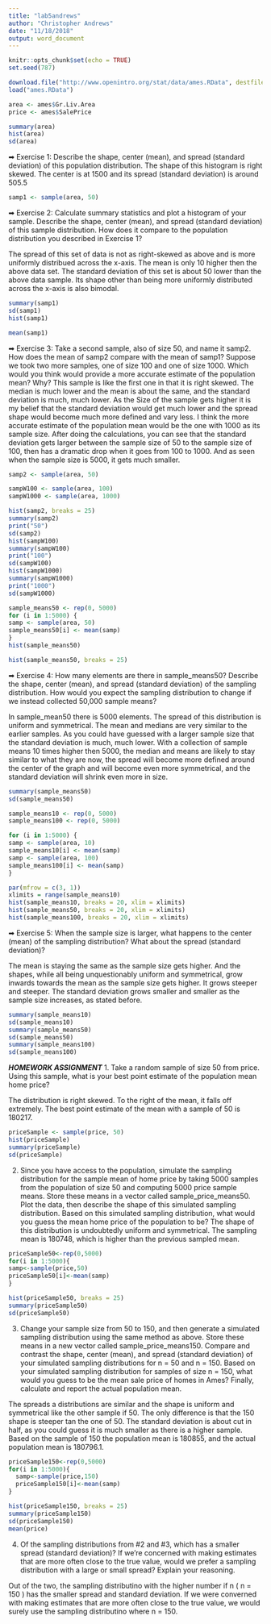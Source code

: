```yaml
---
title: "lab5andrews"
author: "Christopher Andrews"
date: "11/18/2018"
output: word_document
---
```


```r
knitr::opts_chunk$set(echo = TRUE)
set.seed(787)
```

```r
download.file("http://www.openintro.org/stat/data/ames.RData", destfile = "ames.RData")
load("ames.RData")
```
```r
area <- ames$Gr.Liv.Area
price <- ames$SalePrice
```

```r
summary(area)
hist(area)
sd(area)
```
➡ Exercise 1: Describe the shape, center (mean), and spread (standard deviation) of this population
distribution.
The shape of this histogram is right skewed. The center is at 1500 and its spread (standard deviation) is around 505.5

```r
samp1 <- sample(area, 50)
```

➡ Exercise 2: Calculate summary statistics and plot a histogram of your sample. Describe
the shape, center (mean), and spread (standard deviation) of this sample distribution. How
does it compare to the population distribution you described in Exercise 1? 

The spread of this set of data is not as right-skewed as above and is more uniformly distribued across the x-axis.
The mean is only 10 higher then the above data set. The standard deviation of this set is about 50 lower than the above data sample.
Its shape other than being more uniformly distributed across the x-axis is also bimodal.
```r
summary(samp1)
sd(samp1)
hist(samp1)

```
```r
mean(samp1)
```

➡ Exercise 3: Take a second sample, also of size 50, and name it samp2. How does the mean
of samp2 compare with the mean of samp1? Suppose we took two more samples, one of
size 100 and one of size 1000. Which would you think would provide a more accurate
estimate of the population mean? Why?
This sample is like the first one in that it is right skewed.
The median is much lower and the mean is about the same, and the standard deviation is much, much lower.
As the Size of the sample gets higher it is my belief that the standard deviation would get much lower and the spread shape would become much more defined and vary less.
I think the more accurate estimate of the population mean would be the one with 1000 as its sample size.
After doing the calculations, you can see that the standard deviation gets larger between the sample size of 50 to the sample size of 100, then has a dramatic drop
when it goes from 100 to 1000.
And as seen when the sample size is 5000, it gets much smaller.

```r
samp2 <- sample(area, 50)

```

```r
sampW100 <- sample(area, 100)
sampW1000 <- sample(area, 1000)
```


```r
hist(samp2, breaks = 25)
summary(samp2)
print("50")
sd(samp2)
hist(sampW100)
summary(sampW100)
print("100")
sd(sampW100)
hist(sampW1000)
summary(sampW1000)
print("1000")
sd(sampW1000)
```

```r
sample_means50 <- rep(0, 5000)
for (i in 1:5000) {
samp <- sample(area, 50)
sample_means50[i] <- mean(samp)
}
hist(sample_means50)
```

```r
hist(sample_means50, breaks = 25)
```

➡ Exercise 4: How many elements are there in sample_means50? Describe the shape, center
(mean), and spread (standard deviation) of the sampling distribution. How would you
expect the sampling distribution to change if we instead collected 50,000 sample means?

In sample_mean50 there is 5000 elements. The spread of this distribution is uniform and symmetrical.
The mean and medians are very similar to the earlier samples.
As you could have guessed with a larger sample size that the standard deviation is much, much lower.
With a collection of sample means 10 times higher then 5000, the median and means are likely to stay similar to what they are now,
the spread will become more defined around the center of the graph and will become even more symmetrical,
and the standard deviation will shrink even more in size.
```r
summary(sample_means50)
sd(sample_means50)
```


```r
sample_means10 <- rep(0, 5000)
sample_means100 <- rep(0, 5000) 

for (i in 1:5000) {
samp <- sample(area, 10)
sample_means10[i] <- mean(samp)
samp <- sample(area, 100)
sample_means100[i] <- mean(samp)
}
```

```r
par(mfrow = c(3, 1))
xlimits = range(sample_means10)
hist(sample_means10, breaks = 20, xlim = xlimits)
hist(sample_means50, breaks = 20, xlim = xlimits)
hist(sample_means100, breaks = 20, xlim = xlimits)
```

➡ Exercise 5: When the sample size is larger, what happens to the center (mean) of the
sampling distribution? What about the spread (standard deviation)?

The mean is staying the same as the sample size gets higher. And the shapes, while all being unquestionably uniform and symmetrical,
grow inwards towards the mean as the sample size gets higher. It grows steeper and steeper.
The standard deviation grows smaller and smaller as the sample size increases, as stated before.

```r
summary(sample_means10)
sd(sample_means10)
summary(sample_means50)
sd(sample_means50)
summary(sample_means100)
sd(sample_means100)
```

***HOMEWORK ASSIGNMENT***
1. Take a random sample of size 50 from price. Using this sample, what is your best point estimate of the
population mean home price?

The distribution is right skewed.
To the right of the mean, it falls off extremely.
The best point estimate of the mean with a sample of 50 is 180217.

```r
priceSample <- sample(price, 50)
hist(priceSample)
summary(priceSample)
sd(priceSample)
```

2. Since you have access to the population, simulate the sampling distribution for the sample mean of
home price by taking 5000 samples from the population of size 50 and computing 5000 price sample
means. Store these means in a vector called sample_price_means50. Plot the data, then describe the
shape of this simulated sampling distribution. Based on this simulated sampling distribution, what
would you guess the mean home price of the population to be?
The shape of this distribution is undoubtedly uniform and symmetrical. The sampling mean is 180748,
which is higher than the previous sampled mean.
```r
priceSample50<-rep(0,5000)
for(i in 1:5000){
samp<-sample(price,50)
priceSample50[i]<-mean(samp)
}
```
```r
hist(priceSample50, breaks = 25)
summary(priceSample50)
sd(priceSample50)
```

3. Change your sample size from 50 to 150, and then generate a simulated sampling distribution using
the same method as above. Store these means in a new vector called sample_price_means150.
Compare and contrast the shape, center (mean), and spread (standard deviation) of your simulated
sampling distributions for n = 50 and n = 150. Based on your simulated sampling distribution for
samples of size n = 150, what would you guess to be the mean sale price of homes in Ames? Finally,
calculate and report the actual population mean.

The spreads a distributions are similar and the shape is uniform and symmetrical like the other sample if 50.
The only difference is that the 150 shape is steeper tan the one of 50.
The standard deviation is about cut in half, as you could guess it is much smaller as there is a higher
sample. Based on the sample of 150 the population mean is 180855, and the actual population mean
is 180796.1.

```r
priceSample150<-rep(0,5000)
for(i in 1:5000){
  samp<-sample(price,150)
  priceSample150[i]<-mean(samp)
}
```

```r
hist(priceSample150, breaks = 25)
summary(priceSample150)
sd(priceSample150)
mean(price)
```

4. Of the sampling distributions from #2 and #3, which has a smaller spread (standard deviation)? If
we’re concerned with making estimates that are more often close to the true value, would we prefer a
sampling distribution with a large or small spread? Explain your reasoning.

Out of the two, the sampling distributino with the higher number if n ( n = 150 ) has the smaller spread and standard deviation. If we were converned with making estimates that are more often close to the true value, we would surely use the sampling distributino where n = 150.




